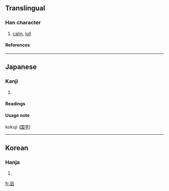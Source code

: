 ==Translingual==
===Han character===
{{Han char|rad=几|as=04|sn=6|four=|canj=竹弓卜中一 (HNYLM)}}
# [[calm]], [[lull]]
====References====
{{Han ref|kx=0134.121|dkj=01758|dj=0299.260|hdz=10277.021|uh=51EA|ud=20970}}
----
==Japanese==
===Kanji===
{{ja-kanji|grade=|rs=几04}}
# {{defn|Japanese}} 
====Readings====
{{ja-readings|on=|kun=[[なぐ]] (nagu), [[なぎ]] (nagi)}}

====Usage note====
kokuji ([[国字]]) 
----
==Korean==
===Hanja===
{{ko-hanja|hangeul=[[지]]|rv=ji|mr=chi}}
# {{defn|Korean}}

[[fr:凪]]